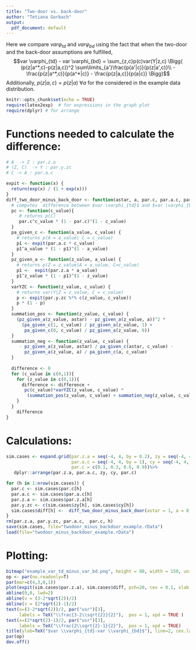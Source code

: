 ```yaml
---
title: "Two-door vs. back-door"
author: "Tetiana Gorbach"
output:
  pdf_document: default
---
```


Here we compare $var \varphi_{td}$ and $var \varphi_{bd}$ using the fact that when the two-door and the back-door assumptions are fulfilled, 
$$var \varphi_{td} - var \varphi_{bd} = \sum_{z,c}p(c)var(Y|z,c) \Bigg( (p(z|a^*,c)-p(z|a,c))^2  \sum\limits_{a'}\frac{p(a'|c)}{p(z|a',c)}\\
- \frac{p(z|a^*,c)}{p(a^*|c)}  - \frac{p(z|a,c)}{p(a|c)}  \Bigg)$$
Additionally, $p(z|a,c) = p(z|a) \ \forall a$ for the considered in the example data distribution.

```r
knitr::opts_chunk$set(echo = TRUE)
require(latex2exp)  # for expressions in the graph plot
require(dplyr) # for arrange
```
# Functions needed to calculate the difference:
```r
# A  -> Z : par.z.a
# (Z, C)  -> Y : par.y.zc
# C -> A : par.a.c

expit <- function(x) {
  return(exp(x) / (1 + exp(x)))
}
diff_two_door_minus_back_door <- function(astar, a, par.c, par.a.c, par.z.a, par.y.zc) {
  # computes  difference between $var \varphi_{td}$ and $var \varphi_{bd}$
  pc <- function(c_value){
     # returns p(C)
     par.c^c_value * (1 - par.c)^(1 - c_value)
  }
  pa_given_c <- function(a_value, c_value) {  
    # returns p(A = a_value| C = c_value)
    p1 <- expit(par.a.c * c_value)
    p1^a_value * (1 - p1)^(1 - a_value)
  }
  pz_given_a <- function(z_value, a_value) {
    # returns p(Z = z_value|A = a_value, C=c_value)
    p1 <-  expit(par.z.a * a_value)
    p1^z_value * (1 - p1)^(1 - z_value)
  }
  varYZC <- function(z_value, c_value) {
    # returns var(Y|Z = z_value, C = c_value)
    p <- expit(par.y.zc %*% c(z_value, c_value))
    p * (1 - p)
  }
  summation_pos <- function(z_value, c_value) {
    (pz_given_a(z_value, astar) - pz_given_a(z_value, a))^2 *
      (pa_given_c(1, c_value) / pz_given_a(z_value, 1) + 
       pa_given_c(0, c_value) / pz_given_a(z_value, 0)) 
  }
  summation_neg <- function(z_value, c_value) {
     - pz_given_a(z_value, astar) / pa_given_c(astar, c_value) -
       pz_given_a(z_value, a) / pa_given_c(a, c_value)
  }
  
  difference <- 0
  for (c_value in c(0,1)){
    for (z_value in c(0,1)){
      difference <- difference + 
       pc(c_value)*varYZC(z_value, c_value) *
        (summation_pos(z_value, c_value) + summation_neg(z_value, c_value) ) 
    }
  }
    difference
}
```

# Calculations:
```r
sim.cases <- expand.grid(par.z.a = seq(-4, 4, by = 0.2), zy = seq(-4, 4, by = 1),
                         par.a.c = seq(-4, 4, by = 1), cy = seq(-4, 4, by = 1),
                         par.c = c(0.1, 0.3, 0.6, 0.9))%>%
   dplyr::arrange(par.z.a, par.a.c, zy, cy, par.c)

for (h in 1:nrow(sim.cases)) {
  par.c <- sim.cases$par.c[h]
  par.a.c <- sim.cases$par.a.c[h]
  par.z.a <- sim.cases$par.z.a[h]
  par.y.zc <- c(sim.cases$zy[h], sim.cases$cy[h])
  sim.cases$diff[h] <-  diff_two_door_minus_back_door(astar = 1, a = 0, par.c, par.a.c, par.z.a, par.y.zc)
}
rm(par.z.a, par.y.zc, par.a.c,  par.c, h)
save(sim.cases, file="twodoor_minus_backdoor_example.rData")
load(file="twodoor_minus_backdoor_example.rData")
```

# Plotting:
```r
bitmap("example_var_td_minus_var_bd.png", height = 80, width = 150, units = "mm",  res=600, pointsize=10)
op <- par(no.readonly=T)
par(mar=c(4,3,0,1))
plot(expit(sim.cases$par.z.a), sim.cases$diff, pch=20, cex = 0.1, xlab = TeX("P(Z(1)=1)"), ylab="")
abline(0,0, lwd=2)
abline(v = (3-2*sqrt(2))/2)
abline(v = (2*sqrt(2)-1)/2)
text(x=(3-2*sqrt(2))/2, par("usr")[3], 
     labels = TeX("\\frac{3-2\\sqrt{2}}{2}"),  pos = 1, xpd = TRUE )
text(x=(2*sqrt(2)-1)/2, par("usr")[3], 
     labels = TeX("\\frac{2\\sqrt{2}-1}{2}"),  pos = 1, xpd = TRUE)
title(ylab=TeX("$var \\varphi_{td}-var \\varphi_{bd}$"), line=2, cex.lab=1)
par(op)
dev.off()  
```

